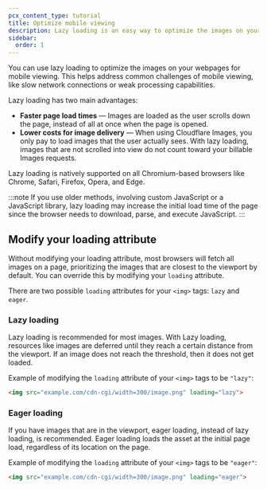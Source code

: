 ```yaml
---
pcx_content_type: tutorial
title: Optimize mobile viewing
description: Lazy loading is an easy way to optimize the images on your webpages for mobile devices, with faster page load times and lower costs.
sidebar:
  order: 1
---
```


You can use lazy loading to optimize the images on your webpages for mobile viewing. This helps address common challenges of mobile viewing, like slow network connections or weak processing capabilities.

Lazy loading has two main advantages:
* **Faster page load times** — Images are loaded as the user scrolls down the page, instead of all at once when the page is opened.
* **Lower costs for image delivery** — When using Cloudflare Images, you only pay to load images that the user actually sees. With lazy loading, images that are not scrolled into view do not count toward your billable Images requests.

Lazy loading is natively supported on all Chromium-based browsers like Chrome, Safari, Firefox, Opera, and Edge.

:::note
If you use older methods, involving custom JavaScript or a JavaScript library, lazy loading may increase the initial load time of the page since the browser needs to download, parse, and execute JavaScript.
:::

## Modify your loading attribute

Without modifying your loading attribute, most browsers will fetch all images on a page, prioritizing the images that are closest to the viewport by default. You can override this by modifying your `loading` attribute.

There are two possible `loading` attributes for your `<img>` tags: `lazy` and  `eager`.

### Lazy loading

Lazy loading is recommended for most images. With Lazy loading, resources like images are deferred until they reach a certain distance from the viewport. If an image does not reach the threshold, then it does not get loaded.

Example of modifying the `loading` attribute of your `<img>` tags to be `"lazy"`:
````HTML
<img src="example.com/cdn-cgi/width=300/image.png" loading="lazy">
````

### Eager loading

If you have images that are in the viewport, eager loading, instead of lazy loading, is recommended. Eager loading loads the asset at the initial page load, regardless of its location on the page.

Example of modifying the `loading` attribute of your `<img>` tags to be `"eager"`:
````HTML
<img src="example.com/cdn-cgi/width=300/image.png" loading="eager">
````